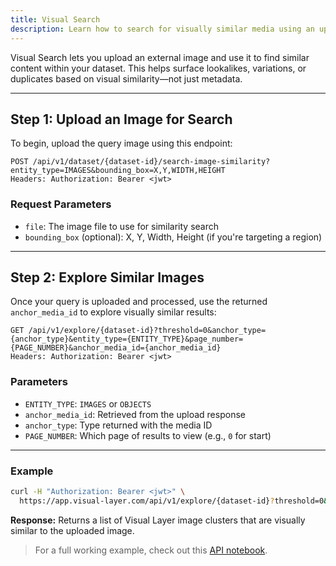 ```yaml
---
title: Visual Search
description: Learn how to search for visually similar media using an uploaded image as the query.
---
```


<Card title="How This Helps" icon="lightbulb">
  Visual Search lets you upload an external image and use it to find similar content within your dataset. This helps surface lookalikes, variations, or duplicates based on visual similarity—not just metadata.
</Card>

---

## Step 1: Upload an Image for Search

To begin, upload the query image using this endpoint:

```http
POST /api/v1/dataset/{dataset-id}/search-image-similarity?entity_type=IMAGES&bounding_box=X,Y,WIDTH,HEIGHT
Headers: Authorization: Bearer <jwt>
```

### Request Parameters

- `file`: The image file to use for similarity search  
- `bounding_box` (optional): X, Y, Width, Height (if you're targeting a region)

---

## Step 2: Explore Similar Images

Once your query is uploaded and processed, use the returned `anchor_media_id` to explore visually similar results:

```http
GET /api/v1/explore/{dataset-id}?threshold=0&anchor_type={anchor_type}&entity_type={ENTITY_TYPE}&page_number={PAGE_NUMBER}&anchor_media_id={anchor_media_id}
Headers: Authorization: Bearer <jwt>
```

### Parameters

- `ENTITY_TYPE`: `IMAGES` or `OBJECTS`  
- `anchor_media_id`: Retrieved from the upload response  
- `anchor_type`: Type returned with the media ID  
- `PAGE_NUMBER`: Which page of results to view (e.g., `0` for start)

---

### Example

```bash
curl -H "Authorization: Bearer <jwt>" \
  https://app.visual-layer.com/api/v1/explore/{dataset-id}?threshold=0&entity_type=IMAGES&page_number=0&anchor_media_id={anchor_media_id}
```

**Response:** Returns a list of Visual Layer image clusters that are visually similar to the uploaded image.

> For a full working example, check out this [API notebook](https://github.com/visual-layer/documentation/blob/main/notebooks/Image%20search%20via%20api/Visual%20Layer%20api%20example.ipynb).
